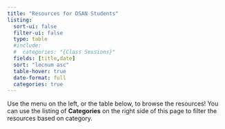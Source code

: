 ```yaml
---
title: "Resources for DSAN Students"
listing:
  sort-ui: false
  filter-ui: false
  type: table
  #include:
  #  categories: "{Class Sessions}"
  fields: [title,date]
  sort: "lecnum asc"
  table-hover: true
  date-format: full
  categories: true
---
```


Use the menu on the left, or the table below, to browse the resources! You can use the listing of **Categories** on the right side of this page to filter the resources based on category.


